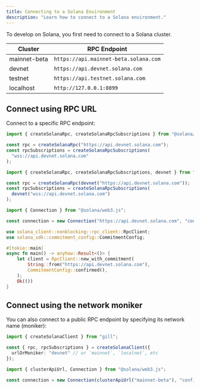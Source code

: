 ```yaml
---
title: Connecting to a Solana Environment
description: "Learn how to connect to a Solana environment."
---
```


To develop on Solana, you first need to connect to a Solana cluster.

| Cluster      | RPC Endpoint                          |
| ------------ | ------------------------------------- |
| mainnet-beta | `https://api.mainnet-beta.solana.com` |
| devnet       | `https://api.devnet.solana.com`       |
| testnet      | `https://api.testnet.solana.com`      |
| localhost    | `http://127.0.0.1:8899`               |

## Connect using RPC URL

Connect to a specific RPC endpoint:

<CodeTabs>

```ts !! title="Kit"
import { createSolanaRpc, createSolanaRpcSubscriptions } from "@solana/kit";

const rpc = createSolanaRpc("https://api.devnet.solana.com");
const rpcSubscriptions = createSolanaRpcSubscriptions(
  "wss://api.devnet.solana.com"
);
```

```ts !! title="Gill"
import { createSolanaRpc, createSolanaRpcSubscriptions, devnet } from "gill";

const rpc = createSolanaRpc(devnet("https://api.devnet.solana.com"));
const rpcSubscriptions = createSolanaRpcSubscriptions(
  devnet("wss://api.devnet.solana.com")
);
```

```ts !! title="Legacy"
import { Connection } from "@solana/web3.js";

const connection = new Connection("https://api.devnet.solana.com", "confirmed");
```

```rust !! title="Rust"
use solana_client::nonblocking::rpc_client::RpcClient;
use solana_sdk::commitment_config::CommitmentConfig;

#[tokio::main]
async fn main() -> anyhow::Result<()> {
    let client = RpcClient::new_with_commitment(
        String::from("https://api.devnet.solana.com"),
        CommitmentConfig::confirmed(),
    );
    Ok(())
}
```

</CodeTabs>

## Connect using the network moniker

You can also connect to a public RPC endpoint by specifying its network name
(moniker):

<CodeTabs storage="cookbook">

```ts !! title="Gill"
import { createSolanaClient } from "gill";

const { rpc, rpcSubscriptions } = createSolanaClient({
  urlOrMoniker: "devnet" // or `mainnet`, `localnet`, etc
});
```

```ts !! title="Legacy"
import { clusterApiUrl, Connection } from "@solana/web3.js";

const connection = new Connection(clusterApiUrl("mainnet-beta"), "confirmed");
```

</CodeTabs>
